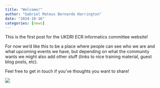 ```yaml
---
title: "Welcome!"
author: "Gabriel Mateus Bernardo Harrington"
date: "2024-10-16"
categories: [news]
---
```


This is the first post for the UKDRI ECR informatics committee website!

For now we'd like this to be a place where people can see who we are and what upcoming events we have, but depending on what the community wants we might also add other stuff (links to nice training material, guest blog posts, etc).

Feel free to get in touch if you've thoughts you want to share!

![](thumbnail.jpg)
